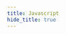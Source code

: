 ```yaml
---
title: Javascript
hide_title: true
---
```



<FeatureIcon src={javascript} alt="Javascript" title="Javascript" />
<LinkList
  srcList={[
    {
      title: "Value Types",
      link: "/docs/javascript/value-types",
      src: javascript,
      alt: "Value Types",
    },
    {
      title: "Reference Types",
      link: "/docs/javascript/reference-types",
      src: javascript,
      alt: "Reference Types",
    },
    {
      title: "Operators",
      link: "/docs/javascript/operators",
      src: javascript,
      alt: "Operators",
    },
    {
      title: "Solutions",
      link: "/docs/javascript/solutions",
      src: javascript,
      alt: "Solutions",
    },
  ]}
/>
